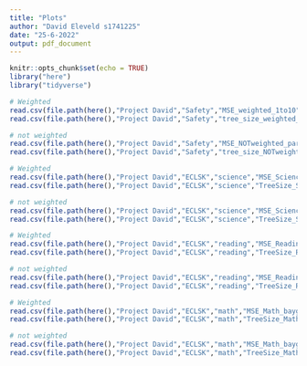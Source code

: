 ```yaml
---
title: "Plots"
author: "David Eleveld s1741225"
date: "25-6-2022"
output: pdf_document
---
```


```r
knitr::opts_chunk$set(echo = TRUE)
library("here")
library("tidyverse")
```


```r
# Weighted
read.csv(file.path(here(),"Project David","Safety","MSE_weighted_1to10"), header = TRUE, row.names = 1)
read.csv(file.path(here(),"Project David","Safety","tree_size_weighted_1to10"), header = TRUE, row.names = 1)

# not weighted
read.csv(file.path(here(),"Project David","Safety","MSE_NOTweighted_par_1to10"), header = TRUE, row.names = 1)
read.csv(file.path(here(),"Project David","Safety","tree_size_NOTweighted_par_1to10"), header = TRUE, row.names = 1)
```

```r
# Weighted
read.csv(file.path(here(),"Project David","ECLSK","science","MSE_Science_baygen[1,5,10]_weighted"), header = TRUE, row.names = 1)
read.csv(file.path(here(),"Project David","ECLSK","science","TreeSize_Science_baygen[1,5,10]_weighted"), header = TRUE, row.names = 1)

# not weighted
read.csv(file.path(here(),"Project David","ECLSK","science","MSE_Science_baygen[1,5,10]_"), header = TRUE, row.names = 1)
read.csv(file.path(here(),"Project David","ECLSK","science","TreeSize_Science_baygen[1,5,10]_"), header = TRUE, row.names = 1)
```

```r
# Weighted
read.csv(file.path(here(),"Project David","ECLSK","reading","MSE_Reading_baygen[1,5,10]_weighted"), header = TRUE, row.names = 1)
read.csv(file.path(here(),"Project David","ECLSK","reading","TreeSize_Reading_baygen[1,5,10]_weighted"), header = TRUE, row.names = 1)

# not weighted
read.csv(file.path(here(),"Project David","ECLSK","reading","MSE_Reading_baygen[1,5,10]_"), header = TRUE, row.names = 1)
read.csv(file.path(here(),"Project David","ECLSK","reading","TreeSize_Reading_baygen[1,5,10]_"), header = TRUE, row.names = 1)
```


```r
# Weighted
read.csv(file.path(here(),"Project David","ECLSK","math","MSE_Math_baygen[1,5,10]_weighted"), header = TRUE, row.names = 1)
read.csv(file.path(here(),"Project David","ECLSK","math","TreeSize_Math_baygen[1,5,10]_weighted"), header = TRUE, row.names = 1)

# not weighted
read.csv(file.path(here(),"Project David","ECLSK","math","MSE_Math_baygen[1,5,10]_"), header = TRUE, row.names = 1)
read.csv(file.path(here(),"Project David","ECLSK","math","TreeSize_Math_baygen[1,5,10]_"), header = TRUE, row.names = 1)
```




